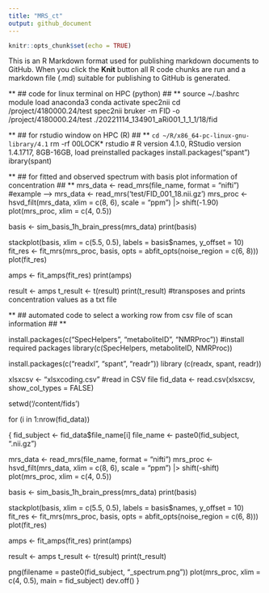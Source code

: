 ```yaml
---
title: "MRS_ct"
output: github_document
---
```


```r
knitr::opts_chunk$set(echo = TRUE)
```
This is an R Markdown format used for publishing markdown documents to GitHub. When you click the **Knit** button all R code chunks are run and a markdown file (.md) suitable for publishing to GitHub is generated.

** ## code for linux terminal on HPC (python) ## **
source ~/.bashrc
module load anaconda3
conda activate spec2nii
cd /project/4180000.24/test
spec2nii bruker -m FID -o /project/4180000.24/test ./20221114_134901_aRi001_1_1_1/18/fid

** ## for rstudio window on HPC (R) ## **
`cd ~/R/x86_64-pc-linux-gnu-library/4.1`
rm -rf 00LOCK*
rstudio # R version 4.1.0, RStudio version 1.4.1717, 8GB-16GB, load preinstalled packages 
install.packages(“spant”)
ibrary(spant)

** ## for fitted and observed spectrum with basis plot information of concentration ## **
  mrs_data <- read_mrs(file_name, format = "nifti") #example --> mrs_data <- read_mrs('test/FID_001_18.nii.gz')
  mrs_proc <- hsvd_filt(mrs_data, xlim = c(8, 6), scale = "ppm") |> shift(-1.90)
  plot(mrs_proc, xlim = c(4, 0.5))

  basis <- sim_basis_1h_brain_press(mrs_data)
  print(basis)

  stackplot(basis, xlim = c(5.5, 0.5), labels = basis$names, y_offset = 10)
  fit_res <- fit_mrs(mrs_proc, basis, opts = abfit_opts(noise_region = c(6, 8)))
  plot(fit_res)

  amps <- fit_amps(fit_res)
  print(amps)

  result <- amps
  t_result <- t(result)
  print(t_result) #transposes and prints concentration values as a txt file 

** ## automated code to select a working row from csv file of scan information ## **

install.packages(c("SpecHelpers", "metaboliteID", "NMRProc")) #install required packages 
library(c(SpecHelpers, metaboliteID, NMRProc))

install.packages(c("readxl", "spant", "readr"))
library (c(readx, spant, readr))

xlsxcsv <- "xlsxcoding.csv"  #read in CSV file
fid_data <- read.csv(xlsxcsv, show_col_types = FALSE)

setwd('/content/fids')

for (i in 1:nrow(fid_data))

 {
  fid_subject <- fid_data$file_name[i]
  file_name <- paste0(fid_subject, ".nii.gz")

  mrs_data <- read_mrs(file_name, format = "nifti")
  mrs_proc <- hsvd_filt(mrs_data, xlim = c(8, 6), scale = "ppm") |> shift(-shift)
  plot(mrs_proc, xlim = c(4, 0.5))

  basis <- sim_basis_1h_brain_press(mrs_data)
  print(basis)

  stackplot(basis, xlim = c(5.5, 0.5), labels = basis$names, y_offset = 10)
  fit_res <- fit_mrs(mrs_proc, basis, opts = abfit_opts(noise_region = c(6, 8)))
  plot(fit_res)

  amps <- fit_amps(fit_res)
  print(amps)

  result <- amps
  t_result <- t(result)
  print(t_result)

  png(filename = paste0(fid_subject, "_spectrum.png"))
  plot(mrs_proc, xlim = c(4, 0.5), main = fid_subject)
  dev.off()
}
